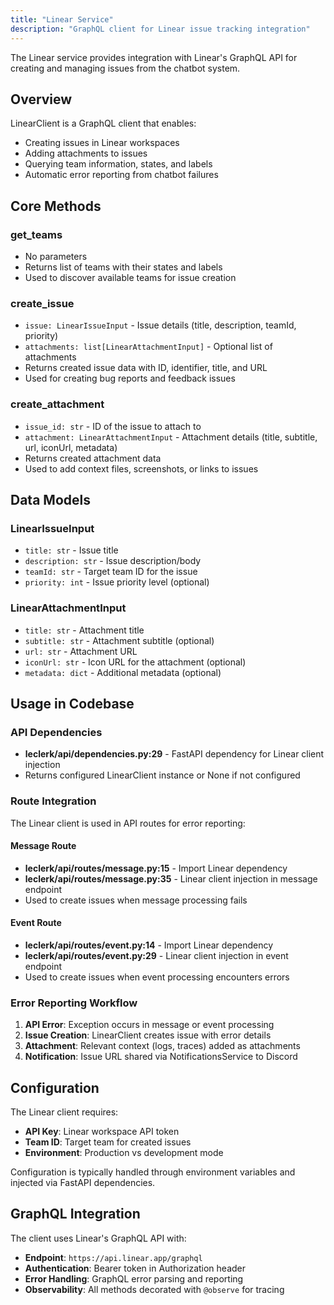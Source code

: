 ```yaml
---
title: "Linear Service"
description: "GraphQL client for Linear issue tracking integration"
---
```


The Linear service provides integration with Linear's GraphQL API for creating and managing issues from the chatbot system.

## Overview

LinearClient is a GraphQL client that enables:
- Creating issues in Linear workspaces
- Adding attachments to issues
- Querying team information, states, and labels
- Automatic error reporting from chatbot failures

## Core Methods

### get_teams
- No parameters
- Returns list of teams with their states and labels
- Used to discover available teams for issue creation

### create_issue
- `issue: LinearIssueInput` - Issue details (title, description, teamId, priority)
- `attachments: list[LinearAttachmentInput]` - Optional list of attachments
- Returns created issue data with ID, identifier, title, and URL
- Used for creating bug reports and feedback issues

### create_attachment
- `issue_id: str` - ID of the issue to attach to
- `attachment: LinearAttachmentInput` - Attachment details (title, subtitle, url, iconUrl, metadata)
- Returns created attachment data
- Used to add context files, screenshots, or links to issues

## Data Models

### LinearIssueInput
- `title: str` - Issue title
- `description: str` - Issue description/body
- `teamId: str` - Target team ID for the issue
- `priority: int` - Issue priority level (optional)

### LinearAttachmentInput
- `title: str` - Attachment title
- `subtitle: str` - Attachment subtitle (optional)
- `url: str` - Attachment URL
- `iconUrl: str` - Icon URL for the attachment (optional)
- `metadata: dict` - Additional metadata (optional)

## Usage in Codebase

### API Dependencies
- **leclerk/api/dependencies.py:29** - FastAPI dependency for Linear client injection
- Returns configured LinearClient instance or None if not configured

### Route Integration
The Linear client is used in API routes for error reporting:

#### Message Route
- **leclerk/api/routes/message.py:15** - Import Linear dependency
- **leclerk/api/routes/message.py:35** - Linear client injection in message endpoint
- Used to create issues when message processing fails

#### Event Route
- **leclerk/api/routes/event.py:14** - Import Linear dependency  
- **leclerk/api/routes/event.py:29** - Linear client injection in event endpoint
- Used to create issues when event processing encounters errors

### Error Reporting Workflow

1. **API Error**: Exception occurs in message or event processing
2. **Issue Creation**: LinearClient creates issue with error details
3. **Attachment**: Relevant context (logs, traces) added as attachments
4. **Notification**: Issue URL shared via NotificationsService to Discord

## Configuration

The Linear client requires:
- **API Key**: Linear workspace API token
- **Team ID**: Target team for created issues
- **Environment**: Production vs development mode

Configuration is typically handled through environment variables and injected via FastAPI dependencies.

## GraphQL Integration

The client uses Linear's GraphQL API with:
- **Endpoint**: `https://api.linear.app/graphql`
- **Authentication**: Bearer token in Authorization header
- **Error Handling**: GraphQL error parsing and reporting
- **Observability**: All methods decorated with `@observe` for tracing